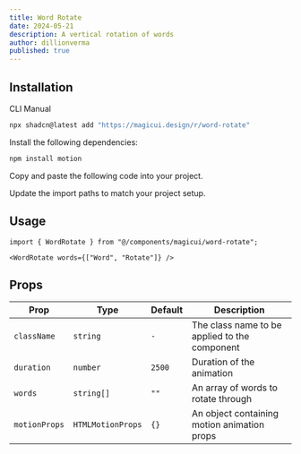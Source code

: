 ```yaml
---
title: Word Rotate
date: 2024-05-21
description: A vertical rotation of words
author: dillionverma
published: true
---
```


<ComponentPreview name="word-rotate-demo" />

## Installation

<Tabs defaultValue="cli">

<TabsList>
  <TabsTrigger value="cli">CLI</TabsTrigger>
  <TabsTrigger value="manual">Manual</TabsTrigger>
</TabsList>
<TabsContent value="cli">

```bash
npx shadcn@latest add "https://magicui.design/r/word-rotate"
```

</TabsContent>

<TabsContent value="manual">

<Steps>

<Step>Install the following dependencies:</Step>

```bash
npm install motion
```

<Step>Copy and paste the following code into your project.</Step>

<ComponentSource name="word-rotate" />

<Step>Update the import paths to match your project setup.</Step>

</Steps>

</TabsContent>

</Tabs>

## Usage

```tsx
import { WordRotate } from "@/components/magicui/word-rotate";
```

```tsx
<WordRotate words={["Word", "Rotate"]} />
```

## Props

| Prop          | Type              | Default | Description                                   |
| ------------- | ----------------- | ------- | --------------------------------------------- |
| `className`   | `string`          | `-`     | The class name to be applied to the component |
| `duration`    | `number`          | `2500`  | Duration of the animation                     |
| `words`       | `string[]`        | `""`    | An array of words to rotate through           |
| `motionProps` | `HTMLMotionProps` | `{}`    | An object containing motion animation props   |
